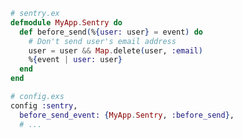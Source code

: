 ```elixir
# sentry.ex
defmodule MyApp.Sentry do
  def before_send(%{user: user} = event) do
    # Don't send user's email address
    user = user && Map.delete(user, :email)
    %{event | user: user}
  end
end

# config.exs
config :sentry,
  before_send_event: {MyApp.Sentry, :before_send},
  # ...
```
